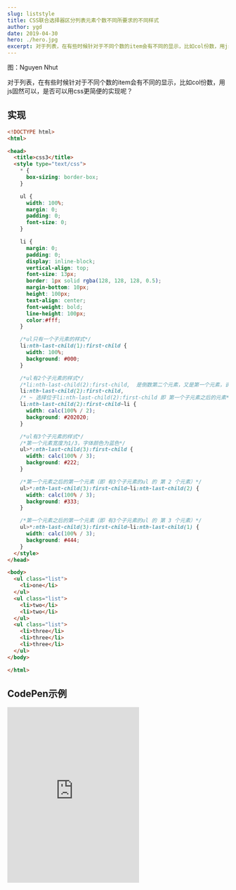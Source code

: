 ```yaml
---
slug: liststyle
title: CSS联合选择器区分列表元素个数不同所要求的不同样式
author: ygd
date: 2019-04-30
hero: ./hero.jpg
excerpt: 对于列表，在有些时候针对于不同个数的item会有不同的显示，比如col份数，用js固然可以，是否可以用css更简便的实现呢？
---
```

<div className={'img-desc'}>图：Nguyen Nhut</div>

对于列表，在有些时候针对于不同个数的item会有不同的显示，比如col份数，用js固然可以，是否可以用css更简便的实现呢？

## 实现
```html
<!DOCTYPE html>
<html>

<head>
  <title>css3</title>
  <style type="text/css">
    * {
      box-sizing: border-box;
    }

    ul {
      width: 100%;
      margin: 0;
      padding: 0;
      font-size: 0;
    }

    li {
      margin: 0;
      padding: 0;
      display: inline-block;
      vertical-align: top;
      font-size: 13px;
      border: 1px solid rgba(128, 128, 128, 0.5);
      margin-bottom: 10px;
      height: 100px;
      text-align: center;
      font-weight: bold;
      line-height: 100px;
      color:#fff;
    }

    /*ul只有一个子元素的样式*/
    li:nth-last-child(1):first-child {
      width: 100%;
      background: #000;
    }

    /*ul有2个子元素的样式*/
    /*li:nth-last-child(2):first-child,  是倒数第二个元素，又是第一个元素，说明li的父元素ul有2个子元素（起到了 判断某父元素下有几个子元素 的作用）*/
    li:nth-last-child(2):first-child,
    /* ~ 选择位于li:nth-last-child(2):first-child 即 第一个子元素之后的元素*/
    li:nth-last-child(2):first-child~li {
      width: calc(100% / 2);
      background: #202020;
    }

    /*ul有3个子元素的样式*/
    /*第一个元素宽度为1/3，字体颜色为蓝色*/
    ul>*:nth-last-child(3):first-child {
      width: calc(100% / 3);
      background: #222;
    }

    /*第一个元素之后的第一个元素（即 有3个子元素的ul 的 第 2 个元素）*/
    ul>*:nth-last-child(3):first-child~li:nth-last-child(2) {
      width: calc(100% / 3);
      background: #333;
    }

    /*第一个元素之后的第一个元素（即 有3个子元素的ul 的 第 3 个元素）*/
    ul>*:nth-last-child(3):first-child~li:nth-last-child(1) {
      width: calc(100% / 3);
      background: #444;
    }
  </style>
</head>

<body>
  <ul class="list">
    <li>one</li>
  </ul>
  <ul class="list">
    <li>two</li>
    <li>two</li>
  </ul>
  <ul class="list">
    <li>three</li>
    <li>three</li>
    <li>three</li>
  </ul>
</body>

</html>

```

## CodePen示例
<iframe class="art-container" height='400' data-testid="ne-thirdparty-reader-iframe" src="https://codepen.io/favori/embed/BaRYEBg" frameborder="0" allowfullscreen=""></iframe>
